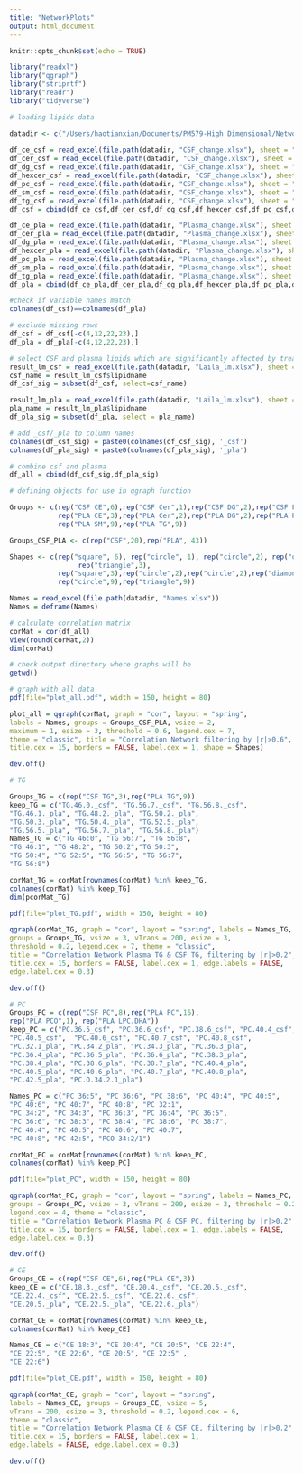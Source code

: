 ```yaml
---
title: "NetworkPlots"
output: html_document
---
```


```r
knitr::opts_chunk$set(echo = TRUE)
```

```r
library("readxl")
library("qgraph")
library("striprtf")
library("readr")
library("tidyverse")

# loading lipids data

datadir <- c("/Users/haotianxian/Documents/PM579-High Dimensional/Network Project/data/")
    
df_ce_csf = read_excel(file.path(datadir, "CSF_change.xlsx"), sheet = "CE")
df_cer_csf = read_excel(file.path(datadir, "CSF_change.xlsx"), sheet = "Cer")
df_dg_csf = read_excel(file.path(datadir, "CSF_change.xlsx"), sheet = "DG")
df_hexcer_csf = read_excel(file.path(datadir, "CSF_change.xlsx"), sheet = "HexCer")
df_pc_csf = read_excel(file.path(datadir, "CSF_change.xlsx"), sheet = "PC")
df_sm_csf = read_excel(file.path(datadir, "CSF_change.xlsx"), sheet = "SM")
df_tg_csf = read_excel(file.path(datadir, "CSF_change.xlsx"), sheet = "TG")
df_csf = cbind(df_ce_csf,df_cer_csf,df_dg_csf,df_hexcer_csf,df_pc_csf,df_sm_csf,df_tg_csf)

df_ce_pla = read_excel(file.path(datadir, "Plasma_change.xlsx"), sheet = "CE")
df_cer_pla = read_excel(file.path(datadir, "Plasma_change.xlsx"), sheet = "Cer")
df_dg_pla = read_excel(file.path(datadir, "Plasma_change.xlsx"), sheet = "DG")
df_hexcer_pla = read_excel(file.path(datadir, "Plasma_change.xlsx"), sheet = "HexCer")
df_pc_pla = read_excel(file.path(datadir, "Plasma_change.xlsx"), sheet = "PC")
df_sm_pla = read_excel(file.path(datadir, "Plasma_change.xlsx"), sheet = "SM")
df_tg_pla = read_excel(file.path(datadir, "Plasma_change.xlsx"), sheet = "TG")
df_pla = cbind(df_ce_pla,df_cer_pla,df_dg_pla,df_hexcer_pla,df_pc_pla,df_sm_pla,df_tg_pla)

#check if variable names match
colnames(df_csf)==colnames(df_pla)

# exclude missing rows
df_csf = df_csf[-c(4,12,22,23),]
df_pla = df_pla[-c(4,12,22,23),]

# select CSF and plasma lipids which are significantly affected by treatment effect (using excel Laila_lm)
result_lm_csf = read_excel(file.path(datadir, "Laila_lm.xlsx"), sheet = "treatment in CSF")
csf_name = result_lm_csf$lipidname
df_csf_sig = subset(df_csf, select=csf_name)

result_lm_pla = read_excel(file.path(datadir, "Laila_lm.xlsx"), sheet = "treatment in plasma")
pla_name = result_lm_pla$lipidname
df_pla_sig = subset(df_pla, select = pla_name)

# add _csf/_pla to column names
colnames(df_csf_sig) = paste0(colnames(df_csf_sig), '_csf')
colnames(df_pla_sig) = paste0(colnames(df_pla_sig), '_pla')

# combine csf and plasma
df_all = cbind(df_csf_sig,df_pla_sig)
```

```r
# defining objects for use in qgraph function

Groups <- c(rep("CSF CE",6),rep("CSF Cer",1),rep("CSF DG",2),rep("CSF PC",8),rep("CSF TG",3),
            rep("PLA CE",3),rep("PLA Cer",2),rep("PLA DG",2),rep("PLA PC",17),rep("PLA PCO",1),
            rep("PLA SM",9),rep("PLA TG",9))

Groups_CSF_PLA <- c(rep("CSF",20),rep("PLA", 43))

Shapes <- c(rep("square", 6), rep("circle", 1), rep("circle",2), rep("diamond", 8),
                 rep("triangle",3),
            rep("square",3),rep("circle",2),rep("circle",2),rep("diamond",17),rep("diamond",1),
            rep("circle",9),rep("triangle",9))

Names = read_excel(file.path(datadir, "Names.xlsx"))
Names = deframe(Names)
```

```r
# calculate correlation matrix
corMat = cor(df_all)
View(round(corMat,2))
dim(corMat)
```

```r
# check output directory where graphs will be
getwd()

# graph with all data
pdf(file="plot_all.pdf", width = 150, height = 80)

plot_all = qgraph(corMat, graph = "cor", layout = "spring",
labels = Names, groups = Groups_CSF_PLA, vsize = 2,
maximum = 1, esize = 3, threshold = 0.6, legend.cex = 7,
theme = "classic", title = "Correlation Network filtering by |r|>0.6",
title.cex = 15, borders = FALSE, label.cex = 1, shape = Shapes)

dev.off()
```

```r
# TG

Groups_TG = c(rep("CSF TG",3),rep("PLA TG",9))
keep_TG = c("TG.46.0._csf", "TG.56.7._csf", "TG.56.8._csf",
"TG.46.1._pla", "TG.48.2._pla", "TG.50.2._pla",
"TG.50.3._pla", "TG.50.4._pla", "TG.52.5._pla",      
"TG.56.5._pla", "TG.56.7._pla", "TG.56.8._pla")
Names_TG = c("TG 46:0", "TG 56:7", "TG 56:8",
"TG 46:1", "TG 48:2", "TG 50:2","TG 50:3",
"TG 50:4", "TG 52:5", "TG 56:5", "TG 56:7",
"TG 56:8")

corMat_TG = corMat[rownames(corMat) %in% keep_TG, 
colnames(corMat) %in% keep_TG]
dim(pcorMat_TG)

pdf(file="plot_TG.pdf", width = 150, height = 80)

qgraph(corMat_TG, graph = "cor", layout = "spring", labels = Names_TG,
groups = Groups_TG, vsize = 3, vTrans = 200, esize = 3,
threshold = 0.2, legend.cex = 7, theme = "classic",
title = "Correlation Network Plasma TG & CSF TG, filtering by |r|>0.2",
title.cex = 15, borders = FALSE, label.cex = 1, edge.labels = FALSE,
edge.label.cex = 0.3)

dev.off()

# PC
Groups_PC = c(rep("CSF PC",8),rep("PLA PC",16),
rep("PLA PCO",1), rep("PLA LPC.DHA"))
keep_PC = c("PC.36.5_csf", "PC.36.6_csf", "PC.38.6_csf", "PC.40.4_csf",
"PC.40.5_csf",  "PC.40.6_csf", "PC.40.7_csf", "PC.40.8_csf",
"PC.32.1_pla", "PC.34.2_pla", "PC.34.3_pla", "PC.36.3_pla",
"PC.36.4_pla", "PC.36.5_pla", "PC.36.6_pla", "PC.38.3_pla",
"PC.38.4_pla", "PC.38.6_pla", "PC.38.7_pla", "PC.40.4_pla",
"PC.40.5_pla", "PC.40.6_pla", "PC.40.7_pla", "PC.40.8_pla",
"PC.42.5_pla", "PC.O.34.2.1_pla")

Names_PC = c("PC 36:5", "PC 36:6", "PC 38:6", "PC 40:4", "PC 40:5",
"PC 40:6", "PC 40:7", "PC 40:8", "PC 32:1",  
"PC 34:2", "PC 34:3", "PC 36:3", "PC 36:4", "PC 36:5",
"PC 36:6", "PC 38:3", "PC 38:4", "PC 38:6", "PC 38:7",
"PC 40:4", "PC 40:5", "PC 40:6", "PC 40:7", 
"PC 40:8", "PC 42:5", "PCO 34:2/1")

corMat_PC = corMat[rownames(corMat) %in% keep_PC, 
colnames(corMat) %in% keep_PC]

pdf(file="plot_PC", width = 150, height = 80)

qgraph(corMat_PC, graph = "cor", layout = "spring", labels = Names_PC,
groups = Groups_PC, vsize = 3, vTrans = 200, esize = 3, threshold = 0.2,
legend.cex = 4, theme = "classic",
title = "Correlation Network Plasma PC & CSF PC, filtering by |r|>0.2",
title.cex = 15, borders = FALSE, label.cex = 1, edge.labels = FALSE, 
edge.label.cex = 0.3)

dev.off()

# CE
Groups_CE = c(rep("CSF CE",6),rep("PLA CE",3))
keep_CE = c("CE.18.3._csf", "CE.20.4._csf", "CE.20.5._csf",
"CE.22.4._csf", "CE.22.5._csf", "CE.22.6._csf",
"CE.20.5._pla", "CE.22.5._pla", "CE.22.6._pla")

corMat_CE = corMat[rownames(corMat) %in% keep_CE, 
colnames(corMat) %in% keep_CE]

Names_CE = c("CE 18:3", "CE 20:4", "CE 20:5", "CE 22:4",
"CE 22:5", "CE 22:6", "CE 20:5", "CE 22:5" ,
"CE 22:6")

pdf(file="plot_CE.pdf", width = 150, height = 80)

qgraph(corMat_CE, graph = "cor", layout = "spring",
labels = Names_CE, groups = Groups_CE, vsize = 5,
vTrans = 200, esize = 3, threshold = 0.2, legend.cex = 6,
theme = "classic",
title = "Correlation Network Plasma CE & CSF CE, filtering by |r|>0.2",
title.cex = 15, borders = FALSE, label.cex = 1,
edge.labels = FALSE, edge.label.cex = 0.3)

dev.off()
```

